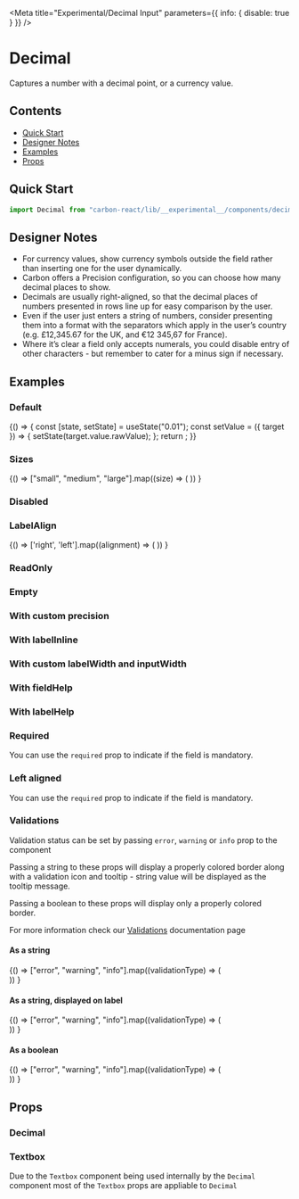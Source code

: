 

<Meta
  title="Experimental/Decimal Input"
  parameters={{ info: { disable: true } }}
/>

# Decimal
Captures a number with a decimal point, or a currency value.

## Contents
- [Quick Start](#quick-start)
- [Designer Notes](#designer-notes)
- [Examples](#examples)
- [Props](#props)


## Quick Start

```javascript
import Decimal from "carbon-react/lib/__experimental__/components/decimal";
```

## Designer Notes
- For currency values, show currency symbols outside the field rather than inserting one for the user dynamically.
- Carbon offers a Precision configuration, so you can choose how many decimal places to show.
- Decimals are usually right-aligned, so that the decimal places of numbers presented in rows line up for easy comparison by the user.
- Even if the user just enters a string of numbers, consider presenting them into a format with the separators which apply in the user’s country (e.g. £12,345.67 for the UK, and €12 345,67 for France).
- Where it’s clear a field only accepts numerals, you could disable entry of other characters - but remember to cater for a minus sign if necessary.

## Examples

### Default

<Preview>
  <Story name="default">
    {() => {
      const [state, setState] = useState("0.01");
      const setValue = ({ target }) => {
        setState(target.value.rawValue);
      };
      return <Decimal label="Decimal" value={state} onChange={setValue} />;
    }}
  </Story>
</Preview>

### Sizes

<Preview>
  <Story name="sizes">
    {() =>
      ["small", "medium", "large"].map((size) => (
        <Decimal
          key={`Decimal - ${size}`}
          label={`Decimal - ${size}`}
          value="0.01"
          size={size}
          mb={2}
        />
      ))
    }
  </Story>
</Preview>

### Disabled

<Preview>
  <Story name="disabled">
    <Decimal label="Decimal" value="0.01" disabled />
  </Story>
</Preview>

### LabelAlign

<Preview>
  <Story name="labelAlign">
     {() => 
      ['right', 'left'].map((alignment) => (
        <Decimal
          label="Decimal"
          labelInline
          inputWidth={50}
          key={alignment} 
          labelAlign={alignment}
          value="0.01"
        />
      ))
    }
  </Story>
</Preview>

### ReadOnly

<Preview>
  <Story name="readOnly">
    <Decimal label="Decimal" value="0.01" readOnly />
  </Story>
</Preview>

### Empty

<Preview>
  <Story name="empty">
    <Decimal label="Decimal" allowEmptyValue />
  </Story>
</Preview>

### With custom precision

<Preview>
  <Story name="with custom precision">
    <Decimal label="Decimal" value="0.0001" precision={4} />
  </Story>
</Preview>

### With labelInline

<Preview>
  <Story name="with labelInline" parameters={{ chromatic: { disable: true }}}>
    <Decimal label="Decimal" value="0.01" labelInline />
  </Story>
</Preview>

### With custom labelWidth and inputWidth

<Preview>
  <Story name="with custom labelWidth and inputWidth">
    <Decimal
      label="Decimal"
      value="0.01"
      labelInline
      labelWidth={10}
      inputWidth={90}
    />
  </Story>
</Preview>

### With fieldHelp

<Preview>
  <Story name="with fieldHelp">
    <Decimal label="Decimal" value="0.01" fieldHelp="Help" />
  </Story>
</Preview>

### With labelHelp

<Preview>
  <Story name="with labelHelp">
    <Decimal label="Decimal" value="0.01" labelHelp="Help" />
  </Story>
</Preview>

### Required

You can use the `required` prop to indicate if the field is mandatory.

<Preview>
  <Story name="required">
    <Decimal label="Decimal" value="0.01" required />
  </Story>
</Preview>

### Left aligned

You can use the `required` prop to indicate if the field is mandatory.

<Preview>
  <Story name="left aligned">
    <Decimal label="Decimal" value="0.01" align="left" />
  </Story>
</Preview>

### Validations

Validation status can be set by passing `error`, `warning` or `info` prop to the component

Passing a string to these props will display a properly colored border along with a validation icon and tooltip - string value will be displayed as the tooltip message.

Passing a boolean to these props will display only a properly colored border.

For more information check our [Validations](?path=/docs/documentation-validations--page "Validations") documentation page

#### As a string

<Preview>
  <Story name="validations - string - component">
    {() =>
      ["error", "warning", "info"].map((validationType) => (
        <div key={`${validationType}-string-component`}>
          <Decimal
            label="Decimal"
            value="0.01"
            {...{ [validationType]: "Message" }}
            mb={2}
          />
          <Decimal
            label="Decimal - readOnly"
            value="0.01"
            readOnly
            {...{ [validationType]: "Message" }}
            mb={2}
          />
        </div>
      ))
    }
  </Story>
</Preview>

#### As a string, displayed on label

<Preview>
  <Story name="validations - string - label">
    {() =>
      ["error", "warning", "info"].map((validationType) => (
        <div key={`${validationType}-string-label`}>
          <Decimal
            label="Decimal"
            value="0.01"
            validationOnLabel
            {...{ [validationType]: "Message" }}
            mb={2}
          />
          <Decimal
            label="Decimal - readOnly"
            value="0.01"
            validationOnLabel
            readOnly
            {...{ [validationType]: "Message" }}
            mb={2}
          />
        </div>
      ))
    }
  </Story>
</Preview>

#### As a boolean

<Preview>
  <Story name="validations - boolean">
    {() =>
      ["error", "warning", "info"].map((validationType) => (
        <div key={`${validationType}-boolean-component`}>
          <Decimal
            label="Decimal"
            value="0.01"
            {...{ [validationType]: true }}
            mb={2}
          />
          <Decimal
            label="Decimal - readOnly"
            value="0.01"
            readOnly
            {...{ [validationType]: true }}
            mb={2}
          />
        </div>
      ))
    }
  </Story>
</Preview>

## Props

### Decimal

<Props of={Decimal} />

### Textbox

Due to the `Textbox` component being used internally by the `Decimal` component most of the `Textbox` props are appliable to `Decimal`

<Props of={OriginalTextbox} />
